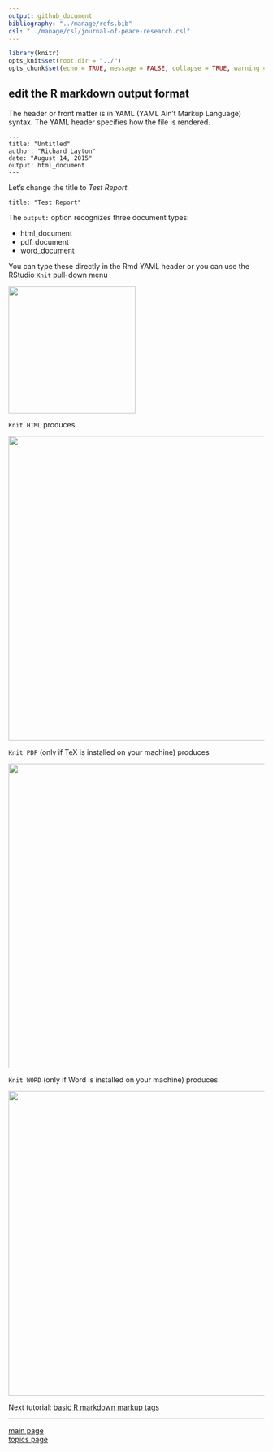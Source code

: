 ```yaml
---
output: github_document
bibliography: "../manage/refs.bib" 
csl: "../manage/csl/journal-of-peace-research.csl"
---
```


```r
library(knitr)
opts_knit$set(root.dir = "../")
opts_chunk$set(echo = TRUE, message = FALSE, collapse = TRUE, warning = FALSE)
```



## edit the R markdown output format

The header or front matter is in YAML (YAML Ain't Markup Language) syntax. The YAML header specifies how the file is rendered. 

<pre class="r"><code>---
title: "Untitled"
author: "Richard Layton"
date: "August 14, 2015"
output: html_document
---</code></pre>

Let's change the title to *Test Report*.

<pre class="r"><code>title: "Test Report"
</code></pre>

The `output:` option recognizes three document types:

- html_document  
- pdf_document  
- word_document  

You can type these directly in the Rmd YAML header or you can use the RStudio `Knit` pull-down menu

<img src="../visuals/knit-to-pdf.PNG" width="250">

`Knit HTML` produces 

<img src="../visuals/output-html.png" width="600">

`Knit PDF`  (only if TeX is installed on your machine) produces

<img src="../visuals/output-pdf.png" width="600">

`Knit WORD`  (only if Word is installed on your machine) produces

<img src="../visuals/output-word.png" width="600">







Next tutorial: [basic R markdown markup tags](tut-0603_rmd-basic-tags.md)

---

[main page](../README.md)<br> 
[topics page](../README-by-topic.md)


